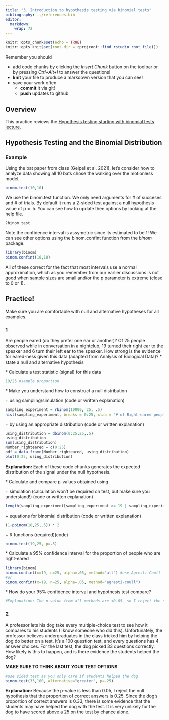 ```yaml
---
title: "3. Introduction to hypothesis testing via binomial tests"
bibliography: ../references.bib
editor: 
  markdown: 
    wrap: 72
---
```


<!-- COMMENT NOT SHOW IN ANY OUTPUT: Code chunk below sets overall defaults for .qmd file; these inlcude showing output by default and looking for files relative to .Rpoj file, not .qmd file, which makes putting filesin different folders easier  -->

```r
knitr::opts_chunk$set(echo = TRUE)
knitr::opts_knit$set(root.dir = rprojroot::find_rstudio_root_file())
```

Remember you should

-   add code chunks by clicking the *Insert Chunk* button on the toolbar
    or by pressing *Ctrl+Alt+I* to answer the questions!
-   **knit** your file to produce a markdown version that you can see!
-   save your work often
    -   **commit** it via git!
    -   **push** updates to github

## Overview

This practice reviews the [Hypothesis testing starting with binomial
tests lecture](../chapters/Binomial.qmd).

## Hypothesis Testing and the Binomial Distribution

### Example

Using the bat paper from class (Geipel et al. 2021), let's consider how
to analyze data showing all 10 bats chose the walking over the
motionless model.

```r
binom.test(10,10)
```

We use the binom.test function. We only need arguments for \# of
succeses and \# of trials. By default it runs a 2-sided test against a
null hypothesis value of p = .5. You can see how to update thee options
by looking at the help file.

```r
?binom.test
```

Note the confidence interval is assymetric since its estimated to be 1!
We can see other options using the binom.confint function from the
*binom* package.

```r
library(binom)
binom.confint(10,10)
```

All of these correct for the fact that most intervals use a normal
approximation, which as you remember from our earlier discussions is not
good when sample sizes are small and/or the p parameter is extreme
(close to 0 or 1).

## Practice!

Make sure you are comfortable with null and alternative hypotheses for
all examples.

### 1

Are people eared (do they prefer one ear or another)? Of 25 people
observed while in conversation in a nightclub, 19 turned their right ear
to the speaker and 6 turn their left ear to the speaker. How strong is
the evidence for eared-ness given this data (adapted from Analysis of
Biological Data)? \* state a null and alternative hypothesis

\* Calculate a test statistic (signal) for this data

```r
19/25 #sample proportion
```

\* Make you understand how to construct a null distribution

\+ using sampling/simulation (code or written explanation)

```r
sampling_experiment = rbinom(10000, 25, .5)
hist(sampling_experiment, breaks = 0:25, xlab = "# of Right-eared people out of 25", ylab = "Probability of being drawn \n from population of p = 0.5", cex.main = 2, cex.axis = 1.5, cex.lab = 2)
```

\+ by using an appropriate distribution (code or written explanation)

```r
using_distribution = dbinom(0:25,25,.5)
using_distribution
sum(using_distribution)
Number_righteared = c(0:25)
pdf = data.frame(Number_righteared, using_distribution)
plot(0:25, using_distribution)
```

**Explanation:** Each of these code chunks generates the expected
distribution of the signal under the null hypothesis.

\* Calculate and compare p-values obtained using

\+ simulation (calculation won’t be required on test, but make sure you
understand!) (code or written explanation)

```r
length(sampling_experiment[sampling_experiment >= 19 | sampling_experiment <= 6])/length(sampling_experiment)
```

\+ equations for binomial distribution (code or written explanation)

```r
(1-pbinom(18,25,.5)) * 2
```

\+ R functions (required)(code)

```r
binom.test(19,25, p=.5)
```

\* Calculate a 95% confidence interval for the proportion of people who
are right-eared

```r
library(binom)
binom.confint(x=19, n=25, alpha=.05, method="all") #use Agresti-Coull 
#or
binom.confint(x=19, n=25, alpha=.05, method="agresti-coull")
```

\* How do your 95% confidence interval and hypothesis test compare?

```r
#Explanation: The p-value from all methods are <0.05, so I reject the null hypothesis that the proportion of right-eared people is equal to 0.5. The 95% 5% CI is .562 - .888, which does not include 0.5.
```

### 2

A professor lets his dog take every multiple-choice test to see how it
compares to his students (I know someone who did this). Unfortunately,
the professor believes undergraduates in the class tricked him by
helping the dog do better on a test. It’s a 100 question test, and every
questions has 4 answer choices. For the last test, the dog picked 33
questions correctly. How likely is this to happen, and is there evidence
the students helped the dog?

**MAKE SURE TO THINK ABOUT YOUR TEST OPTIONS**

```r
#use sided test as you only care if students helped the dog
binom.test(33,100, alternative="greater", p=.25)
```

**Explanation:** Because the p-value is less than 0.05, I reject the
null hypothesis that the proportion of correct answers is 0.25. Since
the dog's proportion of correct answers is 0.33, there is some evidence
that the students may have helped the dog with the test. It is very
unlikely for the dog to have scored above a 25 on the test by chance
alone.
